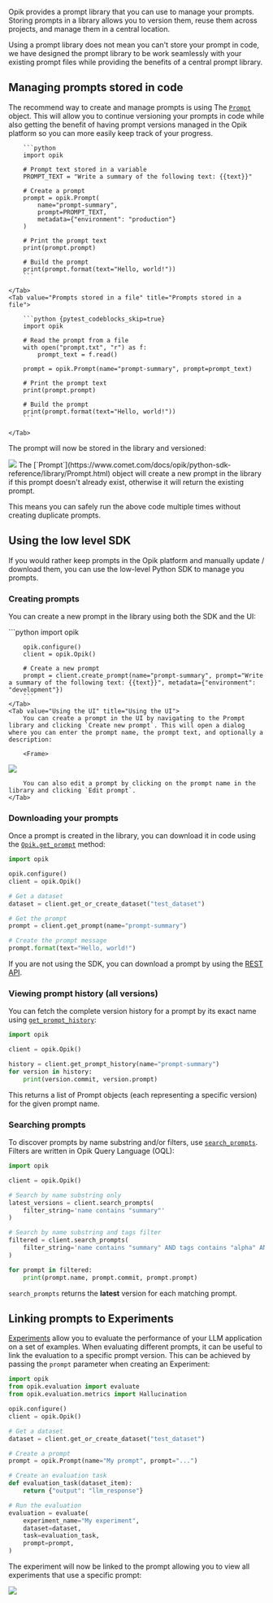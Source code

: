Opik provides a prompt library that you can use to manage your prompts. Storing
prompts in a library allows you to version them, reuse them across projects, and
manage them in a central location.

Using a prompt library does not mean you can't store your prompt in code, we
have designed the prompt library to be work seamlessly with your existing prompt
files while providing the benefits of a central prompt library.

## Managing prompts stored in code

The recommend way to create and manage prompts is using The
[`Prompt`](https://www.comet.com/docs/opik/python-sdk-reference/library/Prompt.html)
object. This will allow you to continue versioning your prompts in code while
also getting the benefit of having prompt versions managed in the Opik platform
so you can more easily keep track of your progress.

<Tabs>
    <Tab value="Prompts stored in code" title="Prompts stored in code">

        ```python
        import opik

        # Prompt text stored in a variable
        PROMPT_TEXT = "Write a summary of the following text: {{text}}"

        # Create a prompt
        prompt = opik.Prompt(
            name="prompt-summary",
            prompt=PROMPT_TEXT,
            metadata={"environment": "production"}
        )

        # Print the prompt text
        print(prompt.prompt)

        # Build the prompt
        print(prompt.format(text="Hello, world!"))
        ```

    </Tab>
    <Tab value="Prompts stored in a file" title="Prompts stored in a file">

        ```python {pytest_codeblocks_skip=true}
        import opik

        # Read the prompt from a file
        with open("prompt.txt", "r") as f:
            prompt_text = f.read()

        prompt = opik.Prompt(name="prompt-summary", prompt=prompt_text)

        # Print the prompt text
        print(prompt.prompt)

        # Build the prompt
        print(prompt.format(text="Hello, world!"))
        ```

    </Tab>

</Tabs>

The prompt will now be stored in the library and versioned:

<Frame>
  <img src="/img/prompt_engineering/prompt_library_versions.png" />
</Frame>

<Tip>
The [`Prompt`](https://www.comet.com/docs/opik/python-sdk-reference/library/Prompt.html)
object will create a new prompt in the library if this prompt doesn't already exist,
otherwise it will return the existing prompt.

This means you can safely run the above code multiple times without creating
duplicate prompts.

</Tip>

## Using the low level SDK

If you would rather keep prompts in the Opik platform and manually update / download
them, you can use the low-level Python SDK to manage you prompts.

### Creating prompts

You can create a new prompt in the library using both the SDK and the UI:

<Tabs>
    <Tab value="Using the Python SDK" title="Using the Python SDK">
        ```python
        import opik

        opik.configure()
        client = opik.Opik()

        # Create a new prompt
        prompt = client.create_prompt(name="prompt-summary", prompt="Write a summary of the following text: {{text}}", metadata={"environment": "development"})
        ```
    </Tab>
    <Tab value="Using the UI" title="Using the UI">
        You can create a prompt in the UI by navigating to the Prompt library and clicking `Create new prompt`. This will open a dialog where you can enter the prompt name, the prompt text, and optionally a description:

        <Frame>

<img src="/img/prompt_engineering/prompt_library.png" />
</Frame>

        You can also edit a prompt by clicking on the prompt name in the library and clicking `Edit prompt`.
    </Tab>

</Tabs>

### Downloading your prompts

Once a prompt is created in the library, you can download it in code using the [`Opik.get_prompt`](https://www.comet.com/docs/opik/python-sdk-reference/Opik.html#opik.Opik.get_prompt) method:

```python
import opik

opik.configure()
client = opik.Opik()

# Get a dataset
dataset = client.get_or_create_dataset("test_dataset")

# Get the prompt
prompt = client.get_prompt(name="prompt-summary")

# Create the prompt message
prompt.format(text="Hello, world!")
```

If you are not using the SDK, you can download a prompt by using the [REST API](/reference/rest-api/overview).

### Viewing prompt history (all versions)

You can fetch the complete version history for a prompt by its exact name using [`get_prompt_history`](https://www.comet.com/docs/opik/python-sdk-reference/Opik.html#opik.Opik.get_prompt_history):

```python
import opik

client = opik.Opik()

history = client.get_prompt_history(name="prompt-summary")
for version in history:
    print(version.commit, version.prompt)
```

This returns a list of Prompt objects (each representing a specific version) for the given prompt name.

### Searching prompts

To discover prompts by name substring and/or filters, use [`search_prompts`](https://www.comet.com/docs/opik/python-sdk-reference/Opik.html#opik.Opik.search_prompts). Filters are written in Opik Query Language (OQL):

```python
import opik

client = opik.Opik()

# Search by name substring only
latest_versions = client.search_prompts(
    filter_string='name contains "summary"'
)

# Search by name substring and tags filter
filtered = client.search_prompts(
    filter_string='name contains "summary" AND tags contains "alpha" AND tags contains "beta"',
)

for prompt in filtered:
    print(prompt.name, prompt.commit, prompt.prompt)
```

`search_prompts` returns the **latest** version for each matching prompt.

## Linking prompts to Experiments

[Experiments](/evaluation/evaluate_your_llm) allow you to evaluate the performance
of your LLM application on a set of examples. When evaluating different prompts,
it can be useful to link the evaluation to a specific prompt version. This can
be achieved by passing the `prompt` parameter when creating an Experiment:

```python
import opik
from opik.evaluation import evaluate
from opik.evaluation.metrics import Hallucination

opik.configure()
client = opik.Opik()

# Get a dataset
dataset = client.get_or_create_dataset("test_dataset")

# Create a prompt
prompt = opik.Prompt(name="My prompt", prompt="...")

# Create an evaluation task
def evaluation_task(dataset_item):
    return {"output": "llm_response"}

# Run the evaluation
evaluation = evaluate(
    experiment_name="My experiment",
    dataset=dataset,
    task=evaluation_task,
    prompt=prompt,
)
```

The experiment will now be linked to the prompt allowing you to view all experiments that use a specific prompt:

<Frame>
  <img src="/img/evaluation/linked_prompt.png" />
</Frame>
